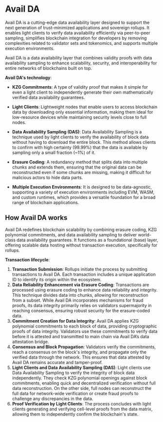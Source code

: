 # Avail DA

Avail DA is a cutting-edge data availability layer designed to support the next generation of trust-minimized applications and sovereign rollups. It enables light clients to verify data availability efficiently via peer-to-peer sampling, simplifies blockchain integration for developers by removing complexities related to validator sets and tokenomics, and supports multiple execution environments.

Avail DA is a data availability layer that combines validity proofs with data availability sampling to enhance scalability, security, and interoperability for entire networks of blockchains built on top.

**Avail DA's technology**:

  * **KZG Commitments**: A type of validity proof that makes it simple for even a light client to independently generate their own mathematically verified data availability guarantees.

  * **Light Clients**: Lightweight nodes that enable users to access blockchain data by downloading only essential information, making them ideal for low-resource devices while maintaining security levels close to full nodes.

  * **Data Availability Sampling (DAS)**: Data Availability Sampling is a technique used by light clients to verify the availability of block data without having to download the entire block. This method allows clients to confirm with high certainty (99.99%) that the data is available by sampling only a small fraction (~1%) of it.

  * **Erasure Coding**: A redundancy method that splits data into multiple chunks and extends them, ensuring that the original data can be reconstructed even if some chunks are missing, making it difficult for malicious actors to hide data parts.

  * **Multiple Execution Environments**: It is designed to be data-agnostic, supporting a variety of execution environments including EVM, WASM, and custom runtimes, which provides a versatile foundation for a broad range of blockchain applications.

## How Avail DA works

Avail DA redefines blockchain scalability by combining erasure coding, KZG polynomial commitments, and data availability sampling to deliver world-class data availability guarantees. It functions as a foundational (base) layer, offering scalable data hosting without transaction execution, specifically for rollups.

**Transaction lifecycle**:

  1. **Transaction Submission**: Rollups initiate the process by submitting transactions to Avail DA. Each transaction includes a unique application ID to identify its origin within the ecosystem.
  2. **Data Reliability Enhancement via Erasure Coding**: Transactions are processed using erasure coding to enhance data reliability and integrity. This technique divides data into chunks, allowing for reconstruction from a subset. While Avail DA incorporates mechanisms for fraud proofs, its data integrity primarily relies on validators supermajority in reaching consensus, ensuring robust security for the erasure-coded data.
  3. **Commitment Creation for Data Integrity**: Avail DA applies KZG polynomial commitments to each block of data, providing cryptographic proofs of data integrity. Validators use these commitments to verify data before it is attested and transmitted to main chain via Avail DA’s data attestation bridge.
  4. **Consensus and Block Propagation**: Validators verify the commitments, reach a consensus on the block's integrity, and propagate only the verified data through the network. This ensures that data attested by Avail DA remains accurate and tamper-proof.
  5. **Light Clients and Data Availability Sampling (DAS)**: Light clients use Data Availability Sampling to verify the integrity of block data independently. They check KZG polynomial openings against block commitments, enabling quick and decentralized verification without full data reconstruction. On the other side, full nodes can reconstruct the full data for network-wide verification or create fraud proofs to challenge any discrepancies in the data.
  6. **Proof Verification by Light Clients**: The process concludes with light clients generating and verifying cell-level proofs from the data matrix, allowing them to independently confirm the blockchain's state.


